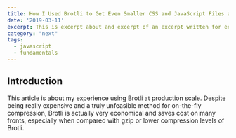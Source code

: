 ```yaml
---
title: How I Used Brotli to Get Even Smaller CSS and JavaScript Files at CDN Scale
date: '2019-03-11'
excerpt: This is excerpt about and excerpt of an excerpt written for excerpt
category: "next"
tags: 
  - javascript
  - fundamentals
---
```


## Introduction

This article is about my experience using Brotli at production scale. Despite being really expensive and a truly unfeasible method for on-the-fly compression, Brotli is actually very economical and saves cost on many fronts, especially when compared with gzip or lower compression levels of Brotli.